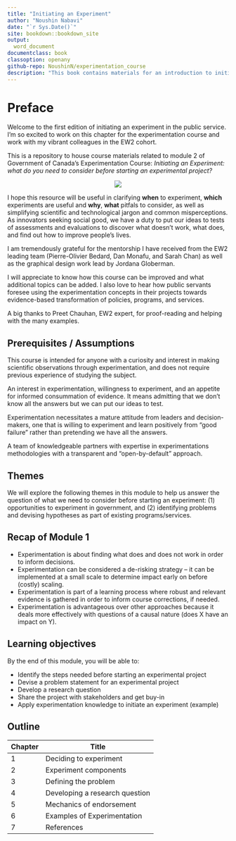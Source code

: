 ```yaml
---
title: "Initiating an Experiment"
author: "Noushin Nabavi"
date: "`r Sys.Date()`"
site: bookdown::bookdown_site
output:
  word_document
documentclass: book
classoption: openany
github-repo: NoushinN/experimentation_course
description: "This book contains materials for an introduction to initiating an experiment"
---
```



# Preface {-}

Welcome to the first edition of initiating an experiment in the public service. I’m so excited to work on this chapter for the experimentation course and work with my vibrant colleagues in the EW2 cohort.

This  is a repository to house course materials related to module 2 of Government of Canada's Experimentation Course: _Initiating an Experiment: what do you need to consider before starting an experimental project?_

<center>
![](fig/experimentation-rules.png)
</center>

I hope this resource will be useful in clarifying **when** to experiment, **which** experiments are useful and **why**, **what** pitfals to consider, as well as simplifying scientific and technological jargon and common misperceptions. As innovators seeking social good, we have a duty to put our ideas to tests of assessments and evaluations to discover what doesn’t work, what does, and find out how to improve people’s lives.

I am tremendously grateful for the mentorship I have received from the EW2 leading team (Pierre-Olivier Bedard, Dan Monafu, and Sarah Chan) as well as the graphical design work lead by Jordana Globerman.

I will appreciate to know how this course can be improved and what additional topics can be added. I also love to hear how public servants foresee using the experimentation concepts in their projects towards evidence-based transformation of policies, programs, and services. 

A big thanks to Preet Chauhan, EW2 expert, for proof-reading and helping with the many examples.

## Prerequisites / Assumptions

This course is intended for anyone with a curiosity and interest in making scientific observations through experimentation, and does not require previous experience of studying the subject.

An interest in experimentation, willingness to experiment, and an appetite for informed consummation of evidence. It means admitting that we don’t know all the answers but we can put our ideas to test. 

Experimentation necessitates a mature attitude from leaders and decision-makers, one that is willing to experiment and learn positively from “good failure” rather than pretending we have all the answers.

A team of knowledgeable partners with expertise in experimentations methodologies with a transparent and  “open-by-default” approach. 

## Themes

We will explore the following themes in this module to help us answer the question of what we need to consider before starting an experiment: (1) opportunities to experiment in government, and (2) identifying problems and devising hypotheses as part of existing programs/services.

## Recap of Module 1
- Experimentation is about finding what does and does not work in order to inform decisions.
- Experimentation can be considered a de-risking strategy – it can be implemented at a small scale to determine impact early on before (costly) scaling.
- Experimentation is part of a learning process where robust and relevant evidence is gathered in order to inform course corrections, if needed.
- Experimentation is advantageous over other approaches because it deals more effectively with questions of a causal nature (does X have an impact on Y).

## Learning objectives

By the end of this module, you will be able to:

- Identify the steps needed before starting an experimental project
- Devise a problem statement for an experimental project 
- Develop a research question 
- Share the project with stakeholders and get buy-in
- Apply experimentation knowledge to initiate an experiment (example)

## Outline

| Chapter | Title | 
|---------|---------|
| 1 | Deciding to experiment | 
| 2 | Experiment components |
| 3 | Defining the problem |
| 4 | Developing a research question |
| 5 | Mechanics of endorsement | 
| 6 | Examples of Experimentation | 
| 7 | References | 
 






